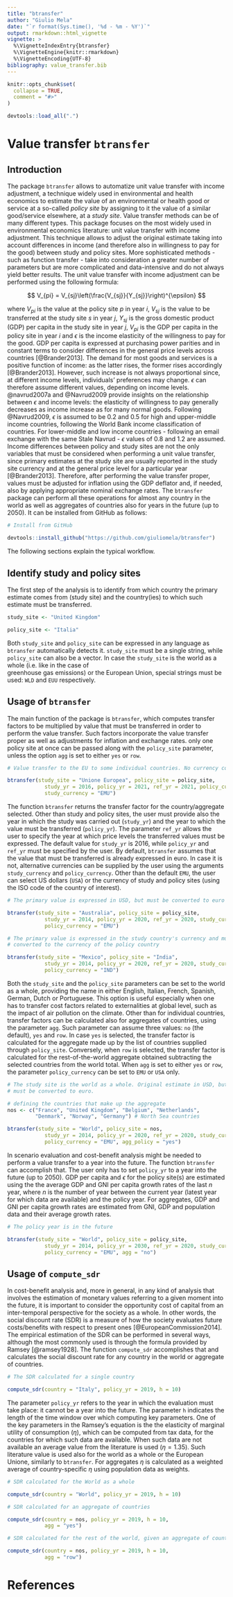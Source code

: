 ```yaml
---
title: "btransfer"
author: "Giulio Mela"
date: "`r format(Sys.time(), '%d - %m - %Y')`"
output: rmarkdown::html_vignette
vignette: >
  %\VignetteIndexEntry{btransfer}
  %\VignetteEngine{knitr::rmarkdown}
  %\VignetteEncoding{UTF-8}
bibliography: value_transfer.bib
---
```


```r
knitr::opts_chunk$set(
  collapse = TRUE,
  comment = "#>"
)
```

```r
devtools::load_all(".")
```

# Value transfer `btransfer`

## Introduction {#intro}

The package `btransfer` allows to automatize unit value transfer with income
adjustment, a technique widely used in environmental and health economics to estimate
the value of an environmental or health good or service at a so-called _policy site_
by assigning to it the value of a similar good/service elsewhere, at a _study site_.
Value transfer methods can be of many different types. This package focuses on the
most widely used in environmental economics literature: unit value transfer with 
income adjustment.
This technique allows to adjust the original estimate taking into account differences
in income (and therefore also in willingness to pay for the good) between study and
policy sites. More sophisticated methods - such as function transfer - take into
consideration a greater number of parameters but are more complicated and
data-intensive and do not always yield better results.
The unit value transfer with income adjustment can be performed using the following
formula:

$$
V_{pi} = V_{sj}\left(\frac{V_{sj}}{Y_{sj}}\right)^{\epsilon}
$$

where $V_{pi}$ is the value at the policy site $p$ in year $i$, $V_{sj}$ is the
value to be transferred at the study site $s$ in year $j$, $Y_{sj}$ is the gross
domestic product (GDP) per capita in the study site in year $j$, $V_{pi}$ is the
GDP per capita in the policy site in year $i$ and $\epsilon$ is the income
elasticity of the willingness to pay for the good.
GDP per capita is expressed at purchasing power parities and in constant terms to
consider differences in the general price levels across countries [@Brander2013].
The demand for most goods and services is a positive function of income: as the 
latter rises, the former rises accordingly [@Brander2013]. However, such increase is not always
proportional since, at different income levels, individuals' preferences may change.
$\epsilon$ can therefore assume different values, depending on income levels.
@navrud2007a and @Navrud2009 provide insights on the relationship between $\epsilon$
and income levels: the elasticity of willingness to pay generally decreases as
income increase as for many normal goods. Following @Navrud2009, $\epsilon$ is assumed
to be $0.2$ and $0.5$ for high and upper-middle income countries, following the
World Bank income classification of countries. For lower-middle and low income
countries - following an email exchange with the same Stale Navrud - $\epsilon$ 
values of $0.8$ and $1.2$ are assumed.
Income differences between policy and study sites are not the only variables that
must be considered when performing a unit value transfer, since primary estimates
at the study site are usually reported in the study site currency and at the general
price level for a particular year [@Brander2013]. Therefore, after performing the
value transfer proper, values must be adjusted for inflation using the GDP deflator
and, if needed, also by applying appropriate nominal exchange rates.
The `btransfer` package can perform all these operations for almost any country
in the world as well as aggregates of countries also for years in the future
(up to 2050). It can be installed from GitHub as follows:

```r

# Install from GitHub

devtools::install_github("https://github.com/giuliomela/btransfer")

```


The following sections explain the typical workflow.

## Identify study and policy sites {#study-policy}

The first step of the analysis is to identify from which country the primary
estimate comes from (study site) and the country(ies) to which such estimate
must be transferred.

```r

study_site <- "United Kingdom"

policy_site <- "Italia"

```

Both `study_site` and `policy_site` can be expressed in any language as `btransfer`
automatically detects it. `study_site` must be a single string, while `policy_site`
can also be a vector.
In case the `study_site` is the world as a whole (i.e. like in the case of  
greenhouse gas emissions) or the European Union, special strings must be used:
`WLD` and `EUU` respectively.

## Usage of `btransfer`

The main function of the package is `btransfer`, which computes transfer factors
to be multiplied by value that must be transferred in order to perform the value
transfer. Such factors incorporate the value transfer proper as well as adjustments
for inflation and exchange rates. only one policy site at once can be
passed along with the `policy_site` parameter, unless the option `agg` is set to
either `yes` or `row`.

```r

# Value transfer to the EU to some individual countries. No currency conversion.

btransfer(study_site = "Unione Europea", policy_site = policy_site, 
            study_yr = 2016, policy_yr = 2021, ref_yr = 2021, policy_currency = "EMU",
            study_currency = "EMU")

```

The function `btransfer` returns the transfer factor for the country/aggregate selected.
Other than study and policy sites, the user must provide also the year in which the study was carried out 
(`study_yr`) and the year to which the value must be transferred (`policy_yr`). The parameter `ref_yr`
allows the user to specify the year at which price levels the transferred values must be expressed.
The default value for `study_yr` is 2016, while `policy_yr` and `ref_yr` must be specified by the user.
By default, `btransfer` assumes that the value that must be transferred is
already expressed in euro. In case it is not, alternative currencies can be
supplied by the user using the arguments `study_currency` and `policy_currency`.
Other than the default `EMU`, the user can select US dollars (`USA`) or the currency
of study and policy sites (using the ISO code of the country of interest).

```r

# The primary value is expressed in USD, but must be converted to euro

btransfer(study_site = "Australia", policy_site = policy_site, 
            study_yr = 2014, policy_yr = 2020, ref_yr = 2020, study_currency = "USA",
            policy_currency = "EMU")

```

```r

# The primary value is expressed in the study country's currency and must be
# converted to the currency of the policy country

btransfer(study_site = "Mexico", policy_site = "India", 
            study_yr = 2014, policy_yr = 2020, ref_yr = 2020, study_currency = "MEX",
            policy_currency = "IND")

```


Both the `study_site` and the `policy_site` parameters can be set to the world
as a whole, providing the name in either English, Italian, French, Spanish,
German, Dutch or Portuguese.
This option is useful especially when one has to transfer cost factors related to externalities
at global level, such as the impact of air pollution on the climate.
Other than for individual countries, transfer factors can be calculated also for
aggregates of countries, using the parameter `agg`. Such parameter can assume
three values: `no` (the default), `yes` and `row`. In case `yes` is selected,
the transfer factor is calculated for the aggregate made up by the list of 
countries supplied through `policy_site`. Conversely, when `row` is selected,
the transfer factor is calculated for the rest-of-the-world aggregate obtained
subtracting the selected countries from the world total. When `agg` is set
to either `yes` or `row`, the parameter `policy_currency` can be set to `EMU` or
`USA` only.

```r

# The study site is the world as a whole. Original estimate in USD, but value
# must be converted to euro.

# defining the countries that make up the aggregate
nos <- c("France", "United Kingdom", "Belgium", "Netherlands",
         "Denmark", "Norway", "Germany") # North Sea countries

btransfer(study_site = "World", policy_site = nos, 
            study_yr = 2014, policy_yr = 2020, ref_yr = 2020, study_currency = "USA",
            policy_currency = "EMU", agg_policy = "yes")


```

In scenario evaluation and cost-benefit analysis might be needed to perform a 
value transfer to a year into the future. The function `btransfer` can
accomplish that. The user only has to set `policy_yr` to a year into the future
(up to 2050). GDP per capita and $\epsilon$ for the policy site(s) are estimated
using the the average GDP and GNI per capita growth rates of the last $n$ year,
where $n$ is the number of year between the current year (latest year for which
data are available) and the policy year. For aggregates, GDP and GNI per capita
growth rates are estimated from GNI, GDP and population data and their average
growth rates.

```r

# The policy year is in the future

btransfer(study_site = "World", policy_site = policy_site, 
            study_yr = 2014, policy_yr = 2030, ref_yr = 2020, study_currency = "USA",
            policy_currency = "EMU", agg = "no")


```

## Usage of `compute_sdr`

In cost-benefit analysis and, more in general, in any kind of analysis that
involves the estimation of monetary values referring to a given moment into the
future, it is important to consider the opportunity cost of capital from an
inter-temporal perspective for the society as a whole. In other words, the 
social discount rate (SDR) is a measure of how the society evaluates future
costs/benefits with respect to present ones [@EuropeanCommission2014].
The empirical estimation of the SDR can be performed in several ways, although
the most commonly used is through the formula provided by Ramsey [@ramsey1928].
The function `compute_sdr` accomplishes that and calculates the social discount
rate for any country in the world or aggregate of countries.

```r

# The SDR calculated for a single country

compute_sdr(country = "Italy", policy_yr = 2019, h = 10)

```

The parameter `policy_yr` refers to the year in which the evaluation must take 
place: it cannot be a year into the future. The parameter `h` indicates the 
length of the time window over which computing key parameters.
One of the key parameters in the Ramsey's equation is the the elasticity of
marginal utility of consumption ($\eta$), which can be computed from tax data, 
for the countries for which such data are available. When such data are not
available an average value from the literature is used ($\eta = 1.35$). Such
literature value is used also for the world as a whole or the European Unione,
similarly to `btransfer`. For aggregates $\eta$
is calculated as a weighted average of country-specific $\eta$ using population
data as weights.

```r

# SDR calculated for the World as a whole

compute_sdr(country = "World", policy_yr = 2019, h = 10)


```

```r

# SDR calculated for an aggregate of countries

compute_sdr(country = nos, policy_yr = 2019, h = 10,
            agg = "yes")

```

```r

# SDR calculated for the rest of the world, given an aggregate of countries

compute_sdr(country = nos, policy_yr = 2019, h = 10,
            agg = "row")

```

# References {-}
